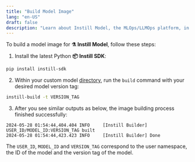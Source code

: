 ```yaml
---
title: "Build Model Image"
lang: "en-US"
draft: false
description: "Learn about Instill Model, the MLOps/LLMOps platform, in the project Instill Core: https://github.com/instill-ai/instill-core"
---
```


To build a model image for **⚗️ Instill Model**, follow these steps:

1. Install the latest Python **📦 Instill SDK**:

```bash
pip install instill-sdk
```

2. Within your custom model [directory](prepare#model-layout), run the `build`
   command with your desired model version tag:

```bash
instill-build -t VERSION_TAG
```

3. After you see similar outputs as below, the image building process finished
   successfully:

```text
2024-05-28 01:54:44,404.404 INFO     [Instill Builder] USER_ID/MODEL_ID:VERSION_TAG built
2024-05-28 01:54:44,423.423 INFO     [Instill Builder] Done
```

The `USER_ID`, `MODEL_ID` and `VERSION_TAG` correspond to the user namespace,
the ID of the model and the version tag of the model.

